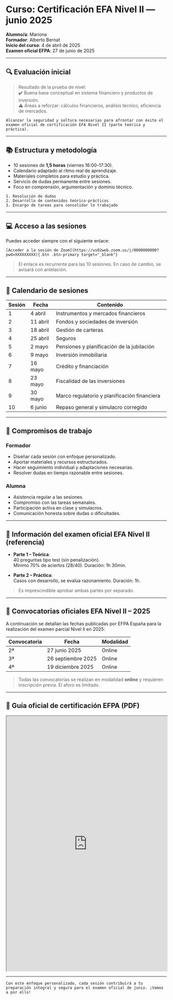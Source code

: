 


# Curso: Certificación EFA Nivel II — junio 2025  

**Alumno/a**: Mariona  
**Formador**: Alberto Bernat  
**Inicio del curso**: 4 de abril de 2025  
**Examen oficial EFPA**: 27 de junio de 2025

---

## 🔍 Evaluación inicial

> Resultado de la prueba de nivel:  
> ✔️ Buena base conceptual en sistema financiero y productos de inversión.  
> ⚠️ Áreas a reforzar: cálculos financieros, análisis técnico, eficiencia de mercados.  

```.callout-note
Alcanzar la seguridad y soltura necesarias para afrontar con éxito el examen oficial de certificación EFA Nivel II (parte teórica y práctica).
```

---

## 📚 Estructura y metodología

- 10 sesiones de **1,5 horas** (viernes 16:00–17:30).
- Calendario adaptado al ritmo real de aprendizaje.
- Materiales completos para estudio y práctica.
- Servicio de dudas permanente entre sesiones.
- Foco en comprensión, argumentación y dominio técnico.

```.callout-tip
1. Resolución de dudas  
2. Desarrollo de contenidos teórico-prácticos  
3. Encargo de tareas para consolidar lo trabajado
```

---

## 💻 Acceso a las sesiones

Puedes acceder siempre con el siguiente enlace:

```.callout-important
[Acceder a la sesión de Zoom](https://us02web.zoom.us/j/0000000000?pwd=XXXXXXXXX){.btn .btn-primary target="_blank"}
```

> El enlace es recurrente para las 10 sesiones. En caso de cambio, se avisará con antelación.

---

## 📅 Calendario de sesiones

| Sesión | Fecha       | Contenido                                              |
|--------|-------------|--------------------------------------------------------|
| 1      | 4 abril     | Instrumentos y mercados financieros                   |
| 2      | 11 abril    | Fondos y sociedades de inversión                      |
| 3      | 18 abril    | Gestión de carteras                                   |
| 4      | 25 abril    | Seguros                                               |
| 5      | 2 mayo      | Pensiones y planificación de la jubilación           |
| 6      | 9 mayo      | Inversión inmobiliaria                                |
| 7      | 16 mayo     | Crédito y financiación                                |
| 8      | 23 mayo     | Fiscalidad de las inversiones                         |
| 9      | 30 mayo     | Marco regulatorio y planificación financiera         |
| 10     | 6 junio     | Repaso general y simulacro corregido                 |

---

## 📌 Compromisos de trabajo

### Formador

- Diseñar cada sesión con enfoque personalizado.
- Aportar materiales y recursos estructurados.
- Hacer seguimiento individual y adaptaciones necesarias.
- Resolver dudas en tiempo razonable entre sesiones.

### Alumna

- Asistencia regular a las sesiones.
- Compromiso con las tareas semanales.
- Participación activa en clase y simulacros.
- Comunicación honesta sobre dudas o dificultades.

---

## 📝 Información del examen oficial EFA Nivel II (referencia)

- **Parte 1 – Teórica**:  
  40 preguntas tipo test (sin penalización).  
  Mínimo 70% de aciertos (28/40). Duración: 1h 30min.

- **Parte 2 – Práctica**:  
  Casos con desarrollo, se evalúa razonamiento. Duración: 1h.

> Es imprescindible aprobar ambas partes por separado.

---

## 📆 Convocatorias oficiales EFA Nivel II – 2025

A continuación se detallan las fechas publicadas por EFPA España para la realización del examen parcial Nivel II en 2025:

| Convocatoria | Fecha              | Modalidad |
|--------------|--------------------|-----------|
| 2ª           | 27 junio 2025      | Online    |
| 3ª           | 26 septiembre 2025 | Online    |
| 4ª           | 19 diciembre 2025  | Online    |

> Todas las convocatorias se realizan en modalidad **online** y requieren inscripción previa. El aforo es limitado.

---

## 📎 Guía oficial de certificación EFPA (PDF)

<iframe src="https://www.efpa.es/descargas/documentos/GUIA_DE_CERTIFICACION_EFA.pdf" width="100%" height="800px">
Este navegador no soporta la visualización embebida de PDFs. Puedes [descargar la guía aquí](https://www.efpa.es/descargas/documentos/GUIA_DE_CERTIFICACION_EFA.pdf).
</iframe>

---

```.callout-note
Con este enfoque personalizado, cada sesión contribuirá a tu preparación integral y segura para el examen oficial de junio. ¡Vamos a por ello!
```
